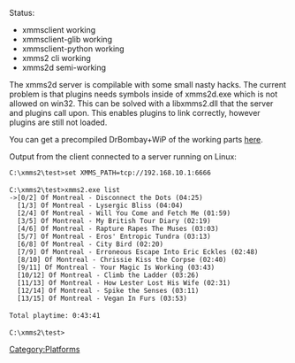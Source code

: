 {{Navbar}}

Status:

* xmmsclient working
* xmmsclient-glib working
* xmmsclient-python working
* xmms2 cli working
* xmms2d semi-working


The xmms2d server is compilable with some small nasty hacks. The current problem is that plugins needs symbols inside of xmms2d.exe which is not allowed on win32. This can be solved with a libxmms2.dll that the server and plugins call upon. This enables plugins to link correctly, however plugins are still not loaded. 


You can get a precompiled DrBombay+WiP of the working parts [http://exodus.xmms.se/~nano/test.zip here].


Output from the client connected to a server running on Linux:

 C:\xmms2\test>set XMMS_PATH=tcp://192.168.10.1:6666
 
 C:\xmms2\test>xmms2.exe list
 ->[0/2] Of Montreal - Disconnect the Dots (04:25)
   [1/3] Of Montreal - Lysergic Bliss (04:04)
   [2/4] Of Montreal - Will You Come and Fetch Me (01:59)
   [3/5] Of Montreal - My British Tour Diary (02:19)
   [4/6] Of Montreal - Rapture Rapes The Muses (03:03)
   [5/7] Of Montreal - Eros' Entropic Tundra (03:13)
   [6/8] Of Montreal - City Bird (02:20)
   [7/9] Of Montreal - Erroneous Escape Into Eric Eckles (02:48)
   [8/10] Of Montreal - Chrissie Kiss the Corpse (02:40)
   [9/11] Of Montreal - Your Magic Is Working (03:43)
   [10/12] Of Montreal - Climb the Ladder (03:26)
   [11/13] Of Montreal - How Lester Lost His Wife (02:31)
   [12/14] Of Montreal - Spike the Senses (03:11)
   [13/15] Of Montreal - Vegan In Furs (03:53)
 
 Total playtime: 0:43:41
 
 C:\xmms2\test>

[[Category:Platforms]]